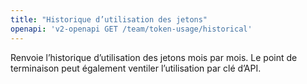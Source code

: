 ```yaml
---
title: "Historique d’utilisation des jetons"
openapi: 'v2-openapi GET /team/token-usage/historical'
---
```


Renvoie l’historique d’utilisation des jetons mois par mois. Le point de terminaison peut également ventiler l’utilisation par clé d’API.